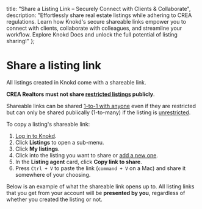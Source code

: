 
<meta name="og:title" content="Share Listings Securely with Knokd" />
<meta name="og:description" content="Comply with CREA regulations & share listings seamlessly! Learn how Knokd's shareable links empower you to connect with clients & collaborate with colleagues. Explore Knokd Docs!"/>

  title: "Share a Listing Link – Securely Connect with Clients & Collaborate",
  description: "Effortlessly share real estate listings while adhering to CREA regulations. Learn how Knokd's secure shareable links empower you to connect with clients, collaborate with colleagues, and streamline your workflow. Explore Knokd Docs and unlock the full potential of listing sharing!"
};


<HeroPattern />

# Share a listing link

All listings created in Knokd come with a shareable link.

**CREA Realtors must not share [restricted listings](/listings/types-of-listings#restricted-listings) publicly**.

<Note>Shareable links can be shared [1-to-1 with anyone](/listings/1-1-sharing) even if they are restricted but can only be shared publically (1-to-many) if the listing is [unrestricted](/listings/types-of-listings#unrestricted-listings). </Note>

To copy a listing's shareable link:

1. <a href="https://app.knokd.ca/login" target="_blank">Log in to Knokd</a>.
1. Click **Listings** to open a sub-menu.
1. Click **My listings**.
1. Click into the listing you want to share or [add a new one](/listings/create-a-listing).
1. In the **Listing agent** card, click **Copy link to share**.
1. Press `Ctrl + V` to paste the link (`command + V` on a Mac) and share it somewhere of your choosing.

Below is an example of what the shareable link opens up to. All listing links that you get from your account will be **presented by you**, regardless of whether you created the listing or not.

<Screenshot 
  src="/images/screenshots/shareable-listing-link.jpg"
  alt="Shareable listing link for Knokd listings" caption="test"
/>
